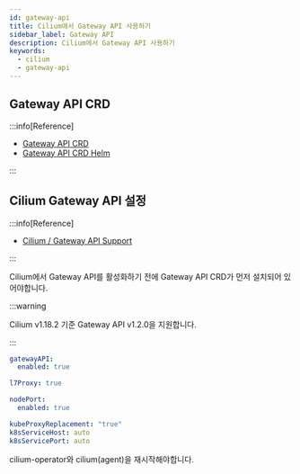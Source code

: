 ```yaml
---
id: gateway-api
title: Cilium에서 Gateway API 사용하기
sidebar_label: Gateway API
description: Cilium에서 Gateway API 사용하기
keywords:
  - cilium
  - gateway-api
---
```


## Gateway API CRD

:::info[Reference]

- [Gateway API CRD](https://github.com/kubernetes-sigs/gateway-api/tree/main/config/crd)
- [Gateway API CRD Helm](https://github.com/hhk7734/helm-charts/tree/main/custom/gateway-api)

:::

## Cilium Gateway API 설정

:::info[Reference]

- [Cilium / Gateway API Support](https://docs.cilium.io/en/stable/network/servicemesh/gateway-api/gateway-api/)

:::

Cilium에서 Gateway API를 활성화하기 전에 Gateway API CRD가 먼저 설치되어 있어야합니다.

:::warning

Cilium v1.18.2 기준 Gateway API v1.2.0을 지원합니다.

:::

```yaml title="cilium-values.yaml"
gatewayAPI:
  enabled: true

l7Proxy: true

nodePort:
  enabled: true

kubeProxyReplacement: "true"
k8sServiceHost: auto
k8sServicePort: auto
```

cilium-operator와 cilium\(agent\)을 재시작해야합니다.
